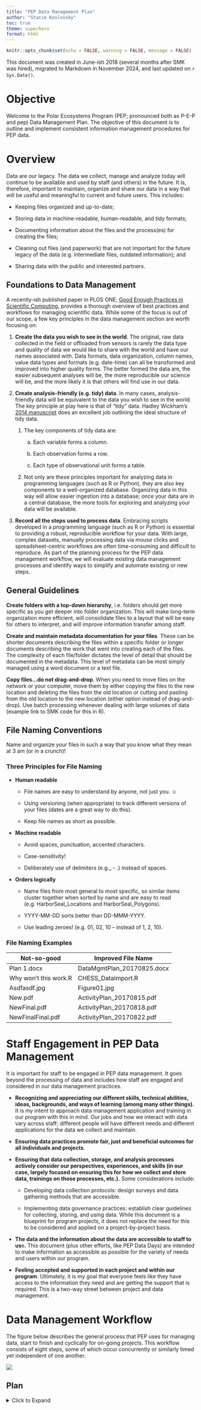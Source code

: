 ```yaml
---
title: "PEP Data Management Plan"
author: "Stacie Koslovsky"
toc: true
theme: superhero
format: html
---
```


```r
knitr::opts_chunk$set(echo = FALSE, warning = FALSE, message = FALSE)
```

This document was created in June-ish 2018 (several months after SMK was hired), migrated to Markdown in November 2024, and last updated on `r Sys.Date()`.

# Objective

Welcome to the Polar Ecosystems Program (PEP; pronounced both as P-E-P and pep) Data Management Plan. The objective of this document is to outline and implement consistent information management procedures for PEP data.

# Overview

Data are our legacy. The data we collect, manage and analyze today will continue to be available and used by staff (and others) in the future. It is, therefore, important to maintain, organize and share our data in a way that will be useful and meaningful to current and future users. This includes:

-   Keeping files organized and up-to-date;

-   Storing data in machine-readable, human-readable, and tidy formats;

-   Documenting information about the files and the process(es) for creating the files;

-   Cleaning out files (and paperwork) that are not important for the future legacy of the data (e.g. intermediate files, outdated information); and

-   Sharing data with the public and interested partners.

## Foundations to Data Management

A recently-ish published paper in PLOS ONE, [Good Enough Practices in Scientific Computing](https://arxiv.org/pdf/1609.00037.pdf), provides a thorough overview of best practices and workflows for managing scientific data. While some of the focus is out of our scope, a few key principles in the data management section are worth focusing on:

1.  **Create the data you wish to see in the world**. The original, raw data collected in the field or offloaded from sensors is rarely the data type and quality of data we would like to share with the world and have our names associated with. Data formats, data organization, column names, value data types and formats (e.g. date-time) can all be transformed and improved into higher quality forms. The better formed the data are, the easier subsequent analyses will be, the more reproducible our science will be, and the more likely it is that others will find use in our data.

2.  **Create analysis-friendly (e.g. tidy) data**. In many cases, analysis-friendly data will be equivalent to the data you wish to see in the world. The key principle at play here is that of "tidy" data. Hadley Wickham's [2014 manuscript](https://www.jstatsoft.org/article/view/v059i10/v59i10.pdf) does an excellent job outlining the ideal structure of tidy data.

    1.  The key components of tidy data are:

        a.  Each variable forms a column.

        b.  Each observation forms a row.

        c.  Each type of observational unit forms a table.

    2.  Not only are these principles important for analyzing data in programming languages (such as R or Python), they are also key components to a well-organized database. Organizing data in this way will allow easier ingestion into a database; once your data are in a central database, the more tools for exploring and analyzing your data will be available.

3.  **Record all the steps used to process data**. Embracing scripts developed in a programming language (such as R or Python) is essential to providing a robust, reproducible workflow for your data. With large, complex datasets, manually processing data via mouse clicks and spreadsheet-centric workflows are often time-consuming and difficult to reproduce. As part of the planning process for the PEP data management workflow, we will evaluate existing data management processes and identify ways to simplify and automate existing or new steps.

## General Guidelines

**Create folders with a top-down hierarchy**, i.e. folders should get more specific as you get deeper into folder organization. This will make long-term organization more efficient, will consolidate files to a layout that will be easy for others to interpret, and will improve information transfer among staff.

**Create and maintain metadata documentation for your files**. These can be shorter documents describing the files within a specific folder or longer documents describing the work that went into creating each of the files. The complexity of each file/folder dictates the level of detail that should be documented in the metadata. This level of metadata can be most simply managed using a word document or a text file.

**Copy files…do not drag-and-drop**. When you need to move files on the network or your computer, move them by either copying the files to the new location and deleting the files from the old location or cutting and pasting from the old location to the new location (either option instead of drag-and-drop). Use batch processing whenever dealing with large volumes of data (example link to SMK code for this in R).

## File Naming Conventions

Name and organize your files in such a way that you know what they mean at 3 am (or in a crunch)!

### Three Principles for File Naming

-   **Human readable**

    -   File names are easy to understand by anyone, not just you. ☺

    -   Using versioning (when appropriate) to track different versions of your files (dates are a great way to do this).

    -   Keep file names as short as possible.

-   **Machine readable**

    -   Avoid spaces, punctuation, accented characters.

    -   Case-sensitivity!

    -   Deliberately use of delimiters (e.g.\_ - .) instead of spaces.

-   **Orders logically**

    -   Name files from most general to most specific, so similar items cluster together when sorted by name and are easy to read (e.g. HarborSeal_Locations and HarborSeal_Polygons).

    -   YYYY-MM-DD sorts better than DD-MMM-YYYY.

    -   Use leading zeroes! (e.g. 01, 02, 10 – instead of 1, 2, 10).

### File Naming Examples

| Not-so-good           | Improved File Name         |
|-----------------------|----------------------------|
| Plan 1.docx           | DataMgmtPlan_20170825.docx |
| Why won’t this work.R | CHESS_DataImport.R         |
| Asdfasdf.jpg          | Figure01.jpg               |
| New.pdf               | ActivityPlan_20170815.pdf  |
| NewFinal.pdf          | ActivityPlan_20170818.pdf  |
| NewFinalFinal.pdf     | ActivityPlan_20170822.pdf  |

# Staff Engagement in PEP Data Management

It is important for staff to be engaged in PEP data management. It goes beyond the processing of data and includes how staff are engaged and considered in our data management practices.

-   **Recognizing and appreciating our different skills, technical abilities, ideas, backgrounds, and ways of learning (among many other things).** It is my intent to approach data management application and training in our program with this in mind. Our jobs and how we interact with data vary across staff; different people will have different needs and different applications for the data we collect and maintain.

-   **Ensuring data practices promote fair, just and beneficial outcomes for all individuals and projects**.

-   **Ensuring that data collection, storage, and analysis processes actively consider our perspectives, experiences, and skills (in our case, largely focused on ensuring this for how we collect and store data, trainings on those processes, etc.).** Some considerations include:

    -   Developing data collection protocols: design surveys and data gathering methods that are accessible.

    -   Implementing data governance practices: establish clear guidelines for collecting, storing, and using data. While this document is a blueprint for program projects, it does not replace the need for this to be considered and applied on a project-by-project basis.

-   **The data and the information about the data are accessible to staff to us**e. This document (plus other efforts, like PEP Data Days) are intended to make information as accessible as possible for the variety of needs and users within our program.

-   **Feeling accepted and supported in each project and within our program**. Ultimately, it is my goal that everyone feels like they have access to the information they need and are getting the support that is required. This is a two-way street between project and data management.

# Data Management Workflow

The figure below describes the general process that PEP uses for managing data, start to finish and cyclically for on-going projects. This workflow consists of eight steps, some of which occur concurrently or similarly timed yet independent of one another.

![](docs/PEP_DataMgmtPlan_files/images/DataManagementWorkflow.png){fig-align="center"}

## Plan

<details>

<summary>Click to Expand</summary>

Planning is crucial for the success of any project for all components of the work, including future data management. Early data management efforts can pay in dividends later by establishing clear roles, responsibilities, expectations and timelines. Prior to any new data collection, work with S. Koslovsky to:

-   Identify where data will be stored (both short- and long-term; and set up the workspace), what data products will be needed, and what data processing will be required.

-   Create storage locations on network for final data and on Google Drive/elsewhere for intermediate processing; ensure necessary staff have access to these locations.

-   Develop/evaluate/implement data collection strategies that facilitate and simplify data management steps that follow (e.g. datasheets, in-field data entry, in-field archive efforts).

-   Coordinate (or at least communicate) with the AFSC OFIS team regarding network storage space needs and any other concerns.

-   Decide how best to organize the metadata for the project. All metadata entries within InPort will be published publicly and, eventually, used to create standards compliant alongside any open data products. A one-to-one relationship between metadata records and eventual open data products often makes this process easier.

The [NOAA Data Management Planning Procedural Directive](https://nosc.noaa.gov/EDMC/PD.DMP.php) (PD) ([direct link](https://nosc.noaa.gov/EDMC/documents/EDMC-PD-DMP-2.0.1.pdf) to PDF of current version 2.0.1) requires a data management plan to be developed for all environmental data collected by NOAA programs or systems. The PD provides a generic template and guideline for developing a data management plan and a [data management plan repository](https://drive.google.com/drive/u/0/folders/0Bwl6f-PNVtnndG0yOUJ5cGU0RGs) has been established. A common tool for developing data management plans (<https://dmptool.org>) has a template for NOAA. These represent a minimum requirement and, in fact, PEP data management plans will likely be more thorough. All data management plans should be developed in collaboration with the PEP data science lead (Stacie Koslovsky) and established prior to data collection. Work with S. Koslovsky to complete and submit a data management plan (as appropriate).

## Integrate

<details>

<summary>Click to Expand</summary>

For on-going projects, we will incorporate feedback from the previous year's/season's effort to make improvements to the upcoming effort. For new projects, this might include considering lessons learned from other projects.

## Collect

<details>

<summary>Click to Expand</summary>

It is critical to have clear instructions and expectations for how data are collected. It is also important to consider how to handle and/or document deviations from planned data collection – which are bound to happen!

### Field Data Collection

During field data collection, begin preliminary data management, as able:

-   Review datasheets for data recording errors.

-   Scan datasheets for backup.

-   Use temporary storage on external/portable drives, cloud providers, or individual government laptops to backup images, scanned datasheets and other critical files.

-   Enter field data into cloud-based data entry tools.

## Process

<details>

<summary>Click to Expand</summary>

After field work is completed, our aim will be to download, process and QA/QC data as soon as possible. All data should be archived to the network no later than **one month** after the completion of the project.

### Raw and Original Data

The AFSC network (LAN) is the primary storage location for all data collected by PEP.

-   In practice, the transfer of data from field collection storage to the network should be the first priority upon returning from the field. Temporary storage of files on external/portable drives, cloud providers, individual government laptops should not exceed 30 days after return from the field.

-   After data are transferred to the network, files and associated information should be reviewed for consistency.

-   In general, 'raw' or 'original' data collected in the field should not be altered.

-   In cases where the data are known to be incorrect or a more correct value is known, those files or entries should be edited.

-   A common occurrence is for files to not be named properly in the field. File names should be corrected at this time.

-   Additionally, data transcription errors can occur, and this is the appropriate time to fix those errors.

### Processed and Final Data

After raw/original data are archived to the network, data should be processed and reviewed for outliers. Data entry and QA/QC should be processed and finalized **within three months** of the field effort, so that other efforts (e.g. image review, counting) are able to proceed in a timely manner.

The processing and review steps will vary by project, but generally:

-   We will use automated processes for streamlining and documenting processes whenever possible.

-   Custom data-entry forms and/or spatial processing templates will be created for data entry and processing when needed.

-   Queries and/or other data visualizations will be used to facilitate data QA/QC.

-   Spatial data (grid and other products) will be stored in their native projection in the database.

    -   For many projects, this will be WGS-84.

    -   Spatial data from outside sources (e.g. environmental data) will be stored in the original projection. This may require data to be reprojected for specific analyses or other needs.

-   Environmental data will be updated in the pep DB annually in August. Additional environmental data can be accessed from other data sources online. If you need help with this, contact E. Richmond or S. Koslovsky.

### Backup Procedures

All data copied to the network are backed up offsite in one of two ways: snap-mirrored to another NMFS facility, tape backup delivered off site (reserved for large files that change infrequently (e.g. imagery, acoustic files, video). In addition, any data that are snap-mirrored are also backed up differentially and that allows incremental restoration (daily for 7 days, weekly for 6 months).

## Debrief

<details>

<summary>Click to Expand</summary>

After fieldwork is completed, part of the larger project debrief should include time for discussing in-field data collection and management. The general comments and any specific actionable changes uncovered during the debrief should be incorporated into the INTEGRATE step in the next cycle of the data management workflow for that project.

## Analyze

<details>

<summary>Click to Expand</summary>

Part of the data workflow is to ensure the final products are easily usable and accessible for analyses. Accessing data for each analysis will be different; work with S. Koslovsky to identify the most efficient way to extract data from the DB and/or network for your needs.

## Evaluate

<details>

<summary>Click to Expand</summary>

We want to emphasize the feedback loop from analytical processes to data management. Our goal with data management is to streamline processing and extraction of information for analyses. This may be updates/improvements to data management processes over time. Feedback and communication are important for ensuring data products meet current and future analytical needs, and this information should be incorporated into the INTEGRATE step in the next cycle of the data management workflow for any related field projects.

## Share

<details>

<summary>Click to Expand</summary>

Data are considered final when a project is completed (e.g., ChESS) or when the annual data processing for a project (e.g., harbor seal surveys) is completed. After data are processed and considered final, S. Koslovsky will notify PI and data sharing staff to prepare final datasets for archive and distribution (when appropriate).

### Overall Workflow

![](docs/PEP_DataMgmtPlan_files/images/FinalDataWorkflow.png){fig-align="center"}

### Metadata

NOAA Fisheries requires that all data collected be documented within the official NOAA Fisheries metadata repository, [InPort](https://inport.nmfs.noaa.gov/inport). InPort provides an extensive suite of tools for editing and managing metadata. For PEP projects, we will update InPort as follows:

1.  S. Koslovsky and C. Christman will work with project leads to establish a metadata plan and to get started with InPort.

2.  The project lead will enter the appropriate metadata information into a GoogleForm that will be used to create and maintain program metadata records.

    1.  The responsibility for creating, editing, and maintaining the GoogleForm entries is the responsibility of the project lead. Because these records will be available to the public and, in many cases, represent the authoritative documentation of the data set, project leads should devote an appropriate amount of time and thought to development of metadata records.

    2.  Once the necessary and complete information is entered into the GoogleForm, notify C. Christman.

3.  C. Christman will complete the necessary updates/entries.

For more information on metadata workflow, [review this documentation](https://docs.google.com/document/d/1kmEoKzXjS-O2r-6euBCL7A3We8mfAre3fpcEvytBD84/edit?tab=t.0) and/or contact C. Christman.

### Online Repositories

Much of the data collected and processed as part of PEP research activities is intended for public release, either in compliance with NOAA policies (e.g. Public Access to Research Results \[PARR\]) or in support of best practices related to open science and reproducible research. Keeping track of the evolving policies and expanding tools/repositories available can be challenging. Here, we outline our plan for the use of available repositories.

If you are publishing a manuscript and the journal requires the data to be provided on an open data portal, work with S. Koslovsky to identify the most appropriate repository and to ensure metadata are created.

## Staff Engagement in Data Management Workflow

Each step in this process is an opportunity to ensure we are achieving staff engagement in our data management practices within our projects. Misses at each step have the potential to introduce delays in processing, to cause staff to feel unwelcome, or to introduce errors.

-   Planning

    -   Is the planning process inclusive (as appropriate)?

-   Integrating

    -   Has feedback from a diversity of staff been incorporated into changes for the upcoming work?

-   Collecting

    -   Are there clear instructions for how data will be collected?

    -   Have staff been trained and are they confident in their ability to collect data?

    -   Are staff comfortable sharing mis-steps or issues with data collection?

-   Processing

    -   Have staff been given the appropriate training for processing data?

    -   Does documentation of processing steps exist? Is it accessible?

    -   Do we have processes in place to reduce process errors, and especially individual responsibility?

-   Debriefing

    -   Are all perspectives being heard?

-   Analyzing

    -   Is the information accessible and appropriate for analysis?

    -   Does the process for retrieving and updating data clear and avoidant of errors?

    -   Is the process for sharing data for an analysis inclusive of a diversity of perspectives? The people who collected the data might have different concerns about how data are analyzed based on their own observations/experiences than the project lead or data lead...

-   Evaluating

    -   Do we have a process for evaluating a dataset and/or analysis that is inclusive of all staff?

-   Sharing

    -   Are we ensuring that our data are accessible from an availability perspective?

    -   Are the data available in a format that is accessible?

    -   Are we ensuring that our data are accessible from an equity perspective? [From the Urban Institute](https://www.urban.org/sites/default/files/2021/06/08/do-no-harm-guide-recommendations.pdf), these are considerations for applying equity awareness in data visualization.

# On-boarding

S. Koslovsky will orient new staff to the general information provided in the PEP Data Management Plan and the specifics detailed within this section. Staff responsible for other program-wide tools (e.g. PEP Dashboard, inventory DB, Zotero) should provide resources/training as needed.

## Software Requirements and Recommendations

<details>

<summary>Click to Expand</summary>

Below is a list of software required for PEP computers.

| Program                       | Justification                                                                                                     |
|------------------|------------------------------------------------------|
| QGIS                          | For the most direct connection to PEP database for spatial data                                                   |
| 64-bit PostgreSQL ODBC driver | For connecting to PEP database via Microsoft Access                                                               |
| Microsoft Access 2016         | For using PEP database front-ends (this is part of the Microsoft Suite, so might already be installed by default) |
| EndNote and/or Zotero         | For accessing the PEP library                                                                                     |
| ACDSee                        | For image management (field photos and data); we also have licenses for Lightroom                                 |
| Adobe Acrobat                 | For managing data and forms stored in pdf                                                                         |

Below is a list of software recommended for PEP computers.

| Program                                  | Justification                                  |
|----------------------------------|--------------------------------------|
| Anaconda(or miniconda) with Python\>=3.6 | Lots of our tools require Python               |
| R                                        | Lots of our tools require R (and kept updated) |
| RStudio                                  | A user-friendly GUI for R                      |
| ArcGIS Pro                               | Spatial processing and analysis                |
| VLC Media Player                         | For video management                           |

### Details for ODBC Driver Installation

In order to connect to the DB from Access, you will need to ask IT to update your ODBC Data Sources to allow connection to PostgreSQL. Here's a website for reference: [https://help.interfaceware.com/v6/connect-to-postgresql-from-windows-with-odbc](#0){.uri}. The most recent driver from this site: [https://www.postgresql.org/ftp/odbc/versions/msi/](#0){.uri} (x64.zip version).

The connection details for setting up the PostgreSQL ANSI ODBC connection configured after the driver is installed are in the screenshot below. Just use your own username and password. Once they add PostgreSQL to the System DSN, they can test your connection using an existing Access database by using the "Test" button in the Driver Setup screen.

![](images/clipboard-4182424335.png)

## Data Storage

### Individual Storage Resources

<details>

<summary>Click to Expand</summary>

No data should be stored exclusively in any of these resources.

(this section to be completed after PEP Data Days 2025)

#### Laptop

#### Google Drive

#### Individual Users folders on LAN

### Shared Storage Resources

<details>

<summary>Click to Expand</summary>

#### PEP_GoogleDrive

We have a centralized Google Drive (tied to a generic email account) that serves as our program [Google Drive repository](https://drive.google.com/drive/folders/1XMadJkz4AqgHctLn0U2xnVChSjHxnyjb). Google Drive is an excellent location for sharing files among staff for easy off-site access. Google drive, however, should not be treated as a final storage location for data. Files can be stored here in perpetuity and as appropriate, but data should not. As projects and/or collaborations are completed, data should either be deleted (if they are temporary) or archived to the appropriate location on the network.

#### Network (aka LAN)

All original data and supplemental information to data collection will be stored on the LAN in the appropriate location (detailed below). If you have questions about where to store data for a project, contact S. Koslovsky. 

-   For those projects where data are stored on other locations on the network (e.g. CHESS, harbor seal survey images), create shortcuts to these other network locations within each project folder. 

-   Final files from intermediate locations will need to be moved to the appropriate location(s) on the network when processing is completed OR when the project becomes collaborative and multiple staff will need access. Project folders should contain final data, datasheets, databases, manuals, metadata, scripts, and intermediate files (as needed).

-   For folders under Polar\\Analytics, Polar\\Data, Polar\\Projects on the network, this is a suggested folder structure for each project subfolder. If data easily fit into this schema, use it; if not, data should be organized and documented such that anyone in the program can identify what is where. Not all projects will be able to fit this mold, but this structure will help keep data organized across multiple projects.

    -   **\\Data** – contains data collected in numerous formats, including databases, spreadsheets, etc.

    -   **\\Docs** – contains project proposals, reports, processing manuals, original field data sheets, etc.

    -   **\\GIS** – spatial data and programs associated with the project.

    -   **\\Manuscripts** – drafts of manuscript and any associated files.

    -   **\\Presentations** – any presentations associated with the project.

    -   **\\Scripts** – R, Python, etc. script files.

    -   **READ_MEs** – include read me files wherever appropriate to provide additional information on files within folders.

We store our files in a variety of locations on the AFSC internal network:

-   [\\\\nmfs\\akc-nmml\\NMML_CHESS_Imagery](about:blank) - images and associated from 2016 CHESS survey

-   [\\\\nmfs\\akc-nmml\\Polar](about:blank)

    -   \\Analytics

        -   Will store files related to analytical processes.

        -   Subfolders should be named YYYY_LastNamePI_ProjectTitle.

        -   The PI is ultimately responsible for ensuring that all files get stored in this location.

        -   You do not have to store files in this location if it is inconvenient while you are working; files just need to be archived from computers and Google Drive when processing is complete.

    -   \\Data

        -   Will store files related to data collection and creating final datasets.

        -   Each folder should be a project name, but we do not want too many files to clutter up this location such that it becomes hard to find project data. Folders are likely to rarely be added the root directory.

        -   Archive datasheets, raw data, etc. should be stored within this directory. When data processing is complete (either for a field season or entirely), files from computers and Google Drive need to be archived to this location.

        -   \\CapturesAndHandling

            -   \\Data_CruiseUnderway: subfolders should be named YYYY_Location_Species_CruiseName and should match planning folder name under Projects.

    -   \\Legacy

        -   Will store older project planning and data files that need to be kept for long-term storage, but were not broken out into the new structure.

        -   Subfolders should be named YYYY-YYYY_ProjectName (as appropriate).

    -   \\Projects

        -   Will store files, maps and other information related to field operations (e.g. a folder for coastal harbor seal surveys would include maps for the plane, instructions for the field season, etc.).

        -   Subfolders should be named in the following format: YYYY_Region_Species_Platform (e.g. 2018_BeringSea_IceSeal_DysonCruise).

        -   After field work is complete, associated files from computers and Google Drive need to be archived to this location.

    -   \\ProgramMgmt – will store budget, library, permit, etc. information.

    -   \\ResearchProducts

        -   \\Manuscripts: subfolders or pdfs should be named YYYY_Author_Subject.

        -   \\Presentations: final presentations should be named YYYY_Author_Subject.

        -   \\Reports: subfolders or pdfs should be named YYYY\_ Subject.

        -   \\WorkshopsAndConferences: subfolders or pdfs should be named YYYY_Author_Subject.

    -   \\Users

        -   Subfolder should be named with the staff member’s last name.

        -   Subfolders should been cleaned out and what needs to be kept moved to \_Legacy when staff are no longer employed/involved.

-   [\\\\nmfs\\akc-nmml\\Polar_Imagery](about:blank)

    -   \\Field_Photos – Portfolio monitors this folder for new images

    -   \\Field_Video – Portfolio monitors this folder for new videos

    -   \\Inbox

    -   \\PhotoConsentForms – contains consent forms

    -   \\Portfolio

    -   \\Portfolio_Previews

    -   \\Surveys_HS – contains original and processed images for coastal and glacial harbor seal surveys

    -   \\Surveys_IceSeals – contains original and processed images for ice seal surveys, except CHESS and some BOSS (which can be found on NMML_CHESS_Imagery and Polar_Imagery_2, respectively)

    -   \\Techniques_Test – contains images collected from flights testing equipment and image processing

    -   \\User_Photos – photos taken by staff that do not need to be managed in Portfolio; each staff member has a folder, and they are responsible for managing the photos in this location

-   [\\\\nmfs\\akc-nmml\\Polar_Imagery_2](about:blank)

    -   \\Aleutian_HarborSeals_CaptureSiteAnalysis

    -   \\Surveys_IceSeasl_BOSS_2013

    -   \\Surveys_Iliamna_2013

    -   \\Techniques_test

    -   \\xTEMP_BOSS13_Skeyes - can this be deleted?

-   [\\\\nmfs\\akc-nmml\\Polar_Imagery_3](about:blank)

    -   \\jobss_2021

### PEP PostgreSQL Database

<details>

<summary>Click to Expand</summary>

#### Overview

The table below details the final data are stored in the pep PostgreSQL database.

-   All staff will have read-only access to all data. 

-   Staff will only have read-write access to the data they are required to edit.

-   There are a number of automated scripts that will replicate and/or process data into their final product. This database should be the go-to location data anytime data are needed. **Intermediate copies and/or previous exports should always be replaced to ensure you are using the most up-to-date data.**

-   QGIS is the only software we will use for editing spatial data stored in the DB. It will also be used for importing shapefiles to PostGIS. ArcGIS or other GIS software should only be used for viewing spatial data stored in the DB or from the pepGeodatabase.

#### Current Schemas

| **Project**                      | **Schema**          | **Details**                                                                                                                                                                                                                                                                                                                    |
|--------------|--------------|---------------------------------------------|
| **Acoustics**                    | acoustics           | Contains data received from CAEP Acoustics program and pre-processed for import into the DB.                                                                                                                                                                                                                                   |
| **PEP Dashboard**                | administrative      | Contains data associated with the PEP Dashboard (activity planning, data tracking, etc.). An Access front-end is available for managing data.                                                                                                                                                                                  |
| **Annotations**                  | annotations         | Contains data associated with application of ML models to imagery; the annotations and imagery data are stored within their project schemas; this schema tracks information related to annotation management. An Access front-end is available for managing data.                                                              |
| **Base**                         | base                | Contains “THE” grid and environmental covariates extracted to the grid.                                                                                                                                                                                                                                                        |
| **UAS Body Condition**           | body_condition      | Contains image, LRF and measurement data related to the UAS body condition data. An Access front-end is available for managing data.                                                                                                                                                                                           |
| **Capture**                      | capture             | Data have been imported from Excel files, which were exports from the Oracle DB. An Access front-end is available for managing data.                                                                                                                                                                                           |
| **Environmental**                | environ             | Includes NARR weather data from 2004-2016 and NSIDC CDR sea ice concentration data\*.                                                                                                                                                                                                                                          |
| **Inventory**                    | inventory           | Contains data for managing PEP gear inventory and field packlists. An Access front-end is available for managing data.                                                                                                                                                                                                         |
| **Species Misclassification**    | species_misclass    | Contains ice seal species misclassification information from across all ice seal survey projects.                                                                                                                                                                                                                              |
| **Stock**                        | stock               | All data have been migrated from pepgeo to this database.                                                                                                                                                                                                                                                                      |
| **BOSS**                         | surv_boss           | All data from Oracle and from the original FMC logs have been ingested into DB. An Access front-end is available for viewing/querying data.                                                                                                                                                                                    |
| **ChESS**                        | surv_chess          | Data are uploaded to DB from CSV files through R script. All imported data have been QA/QC’ed. A final effort trackline is available. An Access front-end is available for viewing/querying data.                                                                                                                              |
| **Ice Seals: 2024**              | surv_ice_seals_2024 | Image metadata/inventory and annotations from 2024 Ice Seal Surveys (in Bering Sea).                                                                                                                                                                                                                                           |
| **Ice Seals: 2025**              | surv_ice_seals_2025 | To be created/populated after 2025 surveys.                                                                                                                                                                                                                                                                                    |
| **JoBSS**                        | surv_jobss          | Image metadata/inventory and annotations from 2021 Beaufort Sea Surveys. An Access front-end is available for viewing/querying data.                                                                                                                                                                                           |
| **Ice Seal: Polar Bear**         | surv_polar_bear     | Image metadata/inventory and annotations from 2019 surveys out of Kotzebue and Deadhorse targeting polar bears.                                                                                                                                                                                                                |
| **Harbor Seal: Coastal Surveys** | surv_pv_cst         | Image metadata/inventory and counts from 2004-2021 are currently QA/QC’ed and available in the DB. ADF&G, NOAA 1996-1997, NOAA 1998-2002 and NOAA 2003 data are available in the DB. Authoritative Iliamna and Pribilof data are also actively managed within this schema. An Access front-end is available for managing data. |
| **Harbor Seal: Glacial Surveys** | surv_pv_gla         | Fliight data and counts from surveys are available in the DB. An Access front-end is available for managing data.                                                                                                                                                                                                              |
| **Ice Seal: Kotz**               | surv_test_kotz      | Image data and annotations from 2019 testing of in-flight system out of Kotzebue. Fight 01 and R camera views should not be used for any AI/ML.                                                                                                                                                                                |
| **Telemetry**                    | telem               | All field-related telemetry information has been entered into the DB. Tag inventory and deployment information is managed through the Capture Access front-end.                                                                                                                                                                |

\*The sea ice data stored on the pep database are the CDR and sea ice extent products. The original versions of these datasets are also on the network. In addition to these datasets, the bootstrap and nimbus are also stored on the network. The CDR and sea ice extent should be the go-to sea ice data products, which is why they are processed and available in the pep database.

#### Naming Conventions

General Guidelines

-   Coordinate with S. Koslovsky before adding new data tables to the database or if you need a stored query added to the database.

-   Do not use spaces in database item names. Use underscores between words.

-   Data for analyses:

    -   If you are using data products that are finalized (e.g. CHESS survey) and you need data processed prior to use, the processed data should be stored in a view/query.

    -   If you are using data products that will continue to be updated (e.g. telemetry data) and you need the processed data preserved, the processed data should either be stored in the database as a separate table or be exported and stored elsewhere (network or computer) with other associated files.

-   For tables

    -   lku\_ - use this prefix for look-up tables.

    -   geo\_ - use this prefix for spatially explicit datasets that are stored in the postgres DB. If you have a table that has spatial data, use the tbl\_ prefix. If you have raster, basemap, etc., use the geo\_ prefix.

    -   tbl\_ - use this prefix for data tables. These can be spatially enabled.

    -   res\_ - use this prefix for results tables. These are tables that are derived from data stored in tables (tbl\_) that need to be stored but are not “raw” data. These should have clear indication of what they are, and if appropriate, a date

-   For views

    -   qa\_ - use this prefix for QA/QC queries.

    -   res – use this prefix for views that are for analytical purposes.

    -   Anything else – use logical consistency for any other views stored.

#### Accessing Data

##### **Spatial Data**

For viewing spatial data, you can access data from one of these platforms:

-   pep_geodatabase

-   ArcMap and ArcPro (to connect to the spatial data available on AGOL)

    -   ArcMap

        -   Click on the Add Data button, and select “Add Data From ArcGIS Online”

        -   In the upper right corner of the pop-up window, sign into ArcGIS online using your CAC credentials.

        -   Once you are logged in, you can add data shared with the PEP SpatialData group under “My Groups”.

    -   ArcPro

        -   You are automatically logged into ArcGIS online when you open ArcPro. 

        -   Once you have created a new project, you can add data from the Portal. Data shared to the PEP Spatial Data group will be accessible from Groups under Portal.

    -   ArcGIS Online

<!-- -->

-   Once signed in to ArcGIS online, click on “Groups” at the top of the page

-   Click on the group, “PEP Spatial Data” and open the item page for the dataset you want to download

-   On the right side of the page, go to “Export Data” and choose the format you want to export

-   An export box will appear with a default title for the data export. You can rename this if you’d like. You must enter at least one tag for your dataset to allow for export. Exported items from ArcGIS online are stored in the root folder of “My Content”. If exporting to shapefile, a compressed file (.zip) is created and can be downloaded and saved your computer.

<!-- -->

-   QGIS (to connect to spatial data 

    -   Right click PostGIS, and select “New Connection…”

    -   In the Create a New PostGIS Connection window, specify the following options; then, click OK.

        -   Name: pep

        -   Service: (leave blank)

        -   Host: 161.55.120.122

        -   Port: 5432

        -   Database: pep

        -   Username: your user name (check box to save)

        -   Password: your password (check box to save)

    -   Once created, you will see a new connection to the database under PostGIS. The available data are listed under each schema, and only spatial data are visible.

For entering spatial data, process the data as instructed for each individual project. 

##### **Tabular Data**

For viewing tabular data: 

-   Project-specific Access frontends are available for the following projects:

    -   Capture (for entering/viewing data entered from datasheets)

    -   Coastal Harbor Seal Surveys (for track level metadata)

-   You can directly connect to the pep DB using R with the RPostgreSQL package. This connection string will get you started: con \<- dbConnect(PostgreSQL(), dbname = "pep", host = "161.55.120.122", user = "UserName", password = "Password")

-   If you need access to or exports of other tabular data from the pep DB, contact S. Koslovsky.

##### pepDataConnect (R package)

```         
install.packages("devtools") devtools::install_github("StacieKoslovsky-noaa/pepDataConnect")
```

There are of tables (and linkages among them) in PEP database, and this can be overwhelming to learn and can lead to potential issues in how data are linked together or extracted from the DB. The pepDataConnect R package was created to easily connect PEP staff to the database and to ensure the quality of the data being retrieved. The R code snippet below will guide you through the process of installing the R package and an example of code to get a data table from the DB. There is *extensive* documentation in the

``` r
# Getting started with pepDataConnect remotes::install_github('staciekoslovsky-noaa/pepDataConnect')  # To connect to the database, create a connection con <- pepDataConnect::pep_connect()  # To load data into your R workspace, use one of the table functions data <- pepDataConnect::surv_jobss.tbl_detections_processed_ir(con)
```

Currently, the pepDataConnect R package has been set-up to interact with the database for the following schemas:

-   Coastal harbor seal survey data (surv_pv_cst)

-   JoBSS ice seal survey (surv_jobss)

Other schemas will slowly be added to the R package, as prioritized each year

#### Backup Procedure

The pepDB will be backed up according to the following schedule:

-   Daily directory backup: The pep DB will be backed up daily to tape. The last 5 days will also be stored on the VM. 

-   Monthly full VM backup: The virtual machine on which the pep DB resides will be fully backed up to tape monthly. The last 3 months will also be stored on the VM.

The DB backups will be tested every 6 months (March and September) to ensure they are working properly, and data can be restored.

## Frequently Used Program-wide Tools

<details>

<summary>Click to Expand</summary>

### PEP Dashboard

The PEP dashboard is a schema (administrative) within the PEP PostgreSQL database that is used for tracking the roles of staff on projects and associated timelines and for entering responsibilities into the PAWS performance planning system. For more information:

-   Documentation

-   [Weekly report](https://htmlpreview.github.io/?https://github.com/staciekoslovsky-noaa/PEP_Dashboard/blob/main/SchedulingReport/SchedulingReport.html)

-   Contact M. Cameron

### Inventory Database

This database is a schema (inventory) within the PEP PostgreSQL database and tracks inventory of gear and supplies used by staff in PEP for projects. For more information:

-   Documentation

-   Contact H. Ziel

### Extensis Portfolio

Extensis Portfolio is software used for tagging and querying images taken during PEP projects. For more information:

-   Documentation

-   Contact S. Walcott

### Zotero

Zotero houses a central library of journal articles, reports and other references. For more information:

-   Documentation

-   Contact S. Walcott

# Off-boarding

(this section to be completed after PEP Data Days 2025)
